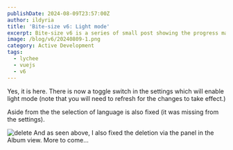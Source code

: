 ```yaml
---
publishDate: 2024-08-09T23:57:00Z
author: ildyria
title: 'Bite-size v6: Light mode'
excerpt: Bite-size v6 is a series of small post showing the progress made on the development of the future version of Lychee.
image: /blog/v6/20240809-1.png
category: Active Development
tags:
  - lychee
  - vuejs
  - v6
---
```

Yes, it is here. There is now a toggle switch in the settings which will enable light mode (note that you will need to refresh for the changes to take effect.)

Aside from the the selection of language is also fixed (it was missing from the settings).

![delete](/blog/v6/20240809-2.png)
And as seen above, I also fixed the deletion via the panel in the Album view. More to come...